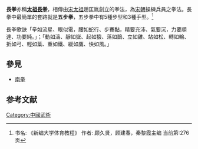 '''長拳'''亦稱'''[[太祖長拳|太祖長拳]]'''，相傳由[[宋太祖|宋太祖]]趙匡胤創立的拳法，為[[宋朝|宋朝]]操練兵員之拳法。長拳中最簡單的套路就是'''五步拳'''，五步拳中有5種步型和3種手型。<ref> 书名: 《新编大学体育教程》
作者: 顾久贤，顾建春，秦黎霞主编 当前第:276页</ref>

長拳歌訣「拳如流星、眼似電，腰如蛇行、步賽黏，精要充沛、氣要沉，力要順達、功要純。」；「動如濤、靜如嶽、起如猿、落如鵲、立如雞、站如松、轉如輪、折如弓、輕如葉、重如鐵、緩如鷹、快如風。」

==參見==
*[[南拳|南拳]]

==参考文献==
{{reflist}}

{{武术小作品}}
[[Category:中國武術|Category:中國武術]]